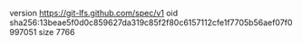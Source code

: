 version https://git-lfs.github.com/spec/v1
oid sha256:13beae5f0d0c859627da319c85f2f80c6157112cfe1f7705b56aef07f0997051
size 7766
